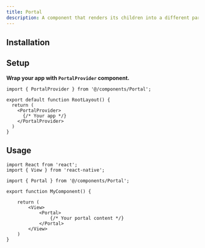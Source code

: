 ```yaml
---
title: Portal
description: A component that renders its children into a different part of the app. Useful for creating modal dialogs, tooltips, or other overlaying elements.
---
```



## Installation

<ItemInstallationDoc name="Portal" />


## Setup

**Wrap your app with `PortalProvider` component.**

```tsx title="app/_layout.tsx"
import { PortalProvider } from '@/components/Portal';

export default function RootLayout() {
  return (
    <PortalProvider>
      {/* Your app */}
    </PortalProvider>
  )
}
```



## Usage

```tsx title="MyComponent.tsx"
import React from 'react';
import { View } from 'react-native';

import { Portal } from '@/components/Portal';

export function MyComponent() {

    return (
        <View>
            <Portal>
                {/* Your portal content */}
            </Portal>
        </View>
    )
}
```